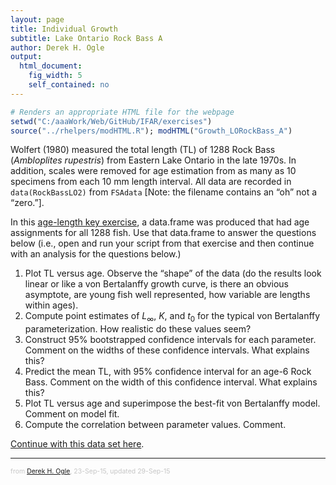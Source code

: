 ```yaml
---
layout: page
title: Individual Growth
subtitle: Lake Ontario Rock Bass A
author: Derek H. Ogle
output: 
  html_document: 
    fig_width: 5
    self_contained: no
---
```

```r
# Renders an appropriate HTML file for the webpage
setwd("C:/aaaWork/Web/GitHub/IFAR/exercises")
source("../rhelpers/modHTML.R"); modHTML("Growth_LORockBass_A")
```

Wolfert (1980) measured the total length (TL) of 1288 Rock Bass (*Ambloplites rupestris*) from Eastern Lake Ontario in the late 1970s.  In addition, scales were removed for age estimation from as many as 10 specimens from each 10 mm length interval.  All data are recorded in `data(RockBassLO2)` from `FSAdata` [Note: the filename contains an "oh" not a "zero."].

In this [age-length key exercise](ALK_LORockBass_B.html), a data.frame was produced that had age assignments for all 1288 fish.  Use that data.frame to answer the questions below (i.e., open and run your script from that exercise and then continue with an analysis for the questions below.)

1. Plot TL versus age.  Observe the "shape" of the data (do the results look linear or like a von Bertalanffy growth curve, is there an obvious asymptote, are young fish well represented, how variable are lengths within ages).
1. Compute point estimates of $L_{\infty}$, $K$, and $t_{0}$ for the typical von Bertalanffy parameterization.  How realistic do these values seem?
1. Construct 95% bootstrapped confidence intervals for each parameter.  Comment on the widths of these confidence intervals.  What explains this?
1. Predict the mean TL, with 95% confidence interval for an age-6 Rock Bass.  Comment on the width of this confidence interval.  What explains this?
1. Plot TL versus age and superimpose the best-fit von Bertalanffy model.  Comment on model fit.
1. Compute the correlation between parameter values.  Comment.

[Continue with this data set here](Growth_LORockBass_B.html).

---
<p style="font-size: 0.75em; color: c6c6c6;">from <a href="http://derekogle.com">Derek H. Ogle</a>, 23-Sep-15, updated 29-Sep-15</p>

<style type="text/css">
ol ol { list-style-type: lower-alpha; }
</style>
